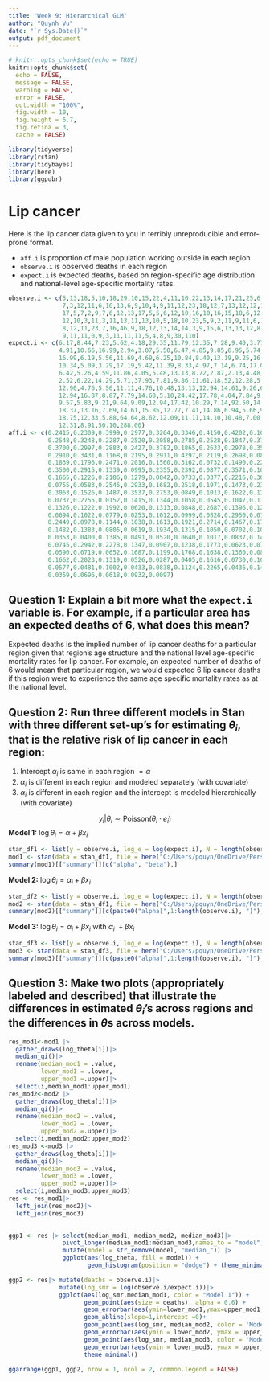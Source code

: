 ```yaml
---
title: "Week 9: Hierarchical GLM"
author: "Quynh Vu"
date: "`r Sys.Date()`"
output: pdf_document
---
```


```r
# knitr::opts_chunk$set(echo = TRUE)
knitr::opts_chunk$set(
  echo = FALSE,
  message = FALSE,
  warning = FALSE,
  error = FALSE, 
  out.width = "100%",
  fig.width = 10,
  fig.height = 6.7, 
  fig.retina = 3,
  cache = FALSE)
```

```r
library(tidyverse)
library(rstan)
library(tidybayes)
library(here)
library(ggpubr)
```

# Lip cancer

Here is the lip cancer data given to you in terribly unreproducible and error-prone format.

-   `aff.i` is proportion of male population working outside in each region
-   `observe.i` is observed deaths in each region
-   `expect.i` is expected deaths, based on region-specific age distribution and national-level age-specific mortality rates.

```r
observe.i <- c(5,13,18,5,10,18,29,10,15,22,4,11,10,22,13,14,17,21,25,6,11,21,13,5,19,18,14,17,3,10,
               7,3,12,11,6,16,13,6,9,10,4,9,11,12,23,18,12,7,13,12,12,13,6,14,7,18,13,9,6,8,7,6,16,4,6,12,5,5,
               17,5,7,2,9,7,6,12,13,17,5,5,6,12,10,16,10,16,15,18,6,12,6,8,33,15,14,18,25,14,2,73,13,14,6,20,8,
               12,10,3,11,3,11,13,11,13,10,5,18,10,23,5,9,2,11,9,11,6,11,5,19,15,4,8,9,6,4,4,2,12,12,11,9,7,7,
               8,12,11,23,7,16,46,9,18,12,13,14,14,3,9,15,6,13,13,12,8,11,5,9,8,22,9,2,10,6,10,12,9,11,32,5,11,
               9,11,11,0,9,3,11,11,11,5,4,8,9,30,110)
expect.i <- c(6.17,8.44,7.23,5.62,4.18,29.35,11.79,12.35,7.28,9.40,3.77,3.41,8.70,9.57,8.18,4.35,
              4.91,10.66,16.99,2.94,3.07,5.50,6.47,4.85,9.85,6.95,5.74,5.70,2.22,3.46,4.40,4.05,5.74,6.36,5.13,
              16.99,6.19,5.56,11.69,4.69,6.25,10.84,8.40,13.19,9.25,16.98,8.39,2.86,9.70,12.12,12.94,9.77,
              10.34,5.09,3.29,17.19,5.42,11.39,8.33,4.97,7.14,6.74,17.01,5.80,4.84,12.00,4.50,4.39,16.35,6.02,
              6.42,5.26,4.59,11.86,4.05,5.48,13.13,8.72,2.87,2.13,4.48,5.85,6.67,6.11,5.78,12.31,10.56,10.23,
              2.52,6.22,14.29,5.71,37.93,7.81,9.86,11.61,18.52,12.28,5.41,61.96,8.55,12.07,4.29,19.42,8.25,
              12.90,4.76,5.56,11.11,4.76,10.48,13.13,12.94,14.61,9.26,6.94,16.82,33.49,20.91,5.32,6.77,8.70,
              12.94,16.07,8.87,7.79,14.60,5.10,24.42,17.78,4.04,7.84,9.89,8.45,5.06,4.49,6.25,9.16,12.37,8.40,
              9.57,5.83,9.21,9.64,9.09,12.94,17.42,10.29,7.14,92.50,14.29,15.61,6.00,8.55,15.22,18.42,5.77,
              18.37,13.16,7.69,14.61,15.85,12.77,7.41,14.86,6.94,5.66,9.88,102.16,7.63,5.13,7.58,8.00,12.82,
              18.75,12.33,5.88,64.64,8.62,12.09,11.11,14.10,10.48,7.00,10.23,6.82,15.71,9.65,8.59,8.33,6.06,
              12.31,8.91,50.10,288.00)
aff.i <- c(0.2415,0.2309,0.3999,0.2977,0.3264,0.3346,0.4150,0.4202,0.1023,0.1752,
           0.2548,0.3248,0.2287,0.2520,0.2058,0.2785,0.2528,0.1847,0.3736,0.2411,
           0.3700,0.2997,0.2883,0.2427,0.3782,0.1865,0.2633,0.2978,0.3541,0.4176,
           0.2910,0.3431,0.1168,0.2195,0.2911,0.4297,0.2119,0.2698,0.0874,0.3204,
           0.1839,0.1796,0.2471,0.2016,0.1560,0.3162,0.0732,0.1490,0.2283,0.1187,
           0.3500,0.2915,0.1339,0.0995,0.2355,0.2392,0.0877,0.3571,0.1014,0.0363,
           0.1665,0.1226,0.2186,0.1279,0.0842,0.0733,0.0377,0.2216,0.3062,0.0310,
           0.0755,0.0583,0.2546,0.2933,0.1682,0.2518,0.1971,0.1473,0.2311,0.2471,
           0.3063,0.1526,0.1487,0.3537,0.2753,0.0849,0.1013,0.1622,0.1267,0.2376,
           0.0737,0.2755,0.0152,0.1415,0.1344,0.1058,0.0545,0.1047,0.1335,0.3134,
           0.1326,0.1222,0.1992,0.0620,0.1313,0.0848,0.2687,0.1396,0.1234,0.0997,
           0.0694,0.1022,0.0779,0.0253,0.1012,0.0999,0.0828,0.2950,0.0778,0.1388,
           0.2449,0.0978,0.1144,0.1038,0.1613,0.1921,0.2714,0.1467,0.1783,0.1790,
           0.1482,0.1383,0.0805,0.0619,0.1934,0.1315,0.1050,0.0702,0.1002,0.1445,
           0.0353,0.0400,0.1385,0.0491,0.0520,0.0640,0.1017,0.0837,0.1462,0.0958,
           0.0745,0.2942,0.2278,0.1347,0.0907,0.1238,0.1773,0.0623,0.0742,0.1003,
           0.0590,0.0719,0.0652,0.1687,0.1199,0.1768,0.1638,0.1360,0.0832,0.2174,
           0.1662,0.2023,0.1319,0.0526,0.0287,0.0405,0.1616,0.0730,0.1005,0.0743,
           0.0577,0.0481,0.1002,0.0433,0.0838,0.1124,0.2265,0.0436,0.1402,0.0313,
           0.0359,0.0696,0.0618,0.0932,0.0097)
```

## Question 1: Explain a bit more what the `expect.i` variable is. For example, if a particular area has an expected deaths of 6, what does this mean?

Expected deaths is the implied number of lip cancer deaths for a particular region given that region's age structure and the national level age-specific mortality rates for lip cancer. For example, an expected number of deaths of 6 would mean that particular region, we would expected 6 lip cancer deaths if this region were to experience the same age specific mortality rates as at the national level.

## Question 2: Run three different models in Stan with three different set-up's for estimating $\theta_i$, that is the relative risk of lip cancer in each region:

1.  Intercept $\alpha_i$ is same in each region $= \alpha$
2.  $\alpha_i$ is different in each region and modeled separately (with covariate)
3.  $\alpha_i$ is different in each region and the intercept is modeled hierarchically (with covariate)

$$y_i|\theta_i \sim \text{Poisson}(\theta_i \cdot e_i)$$
**Model 1:** $\log \theta_i = \alpha + \beta x_i$

```r
stan_df1 <- list(y = observe.i, log_e = log(expect.i), N = length(observe.i), x = aff.i - mean(aff.i))
mod1 <- stan(data = stan_df1, file = here("C:/Users/pquyn/OneDrive/Personal Documents/GitHub/STA2201-W2023/Lab9/lab9_1.stan"), chain = 3, iter = 500, refresh = 0)
summary(mod1)[["summary"]][c("alpha", "beta"),]
```

**Model 2:** $\log \theta_i = \alpha_i + \beta x_i$

```r
stan_df2 <- list(y = observe.i, log_e = log(expect.i), N = length(observe.i), x = aff.i - mean(aff.i))
mod2 <- stan(data = stan_df1, file = here("C:/Users/pquyn/OneDrive/Personal Documents/GitHub/STA2201-W2023/Lab9/lab9_2.stan"), chain = 3, iter = 500, refresh = 0)
summary(mod2)[["summary"]][c(paste0("alpha[",1:length(observe.i), "]"), "beta"),]
```

**Model 3:** $\log \theta_i = \alpha_i + \beta x_i$ with $\alpha_i \ + \beta x_i$

```r
stan_df3 <- list(y = observe.i, log_e = log(expect.i), N = length(observe.i), x = aff.i - mean(aff.i))
mod3 <- stan(data = stan_df3, file = here("C:/Users/pquyn/OneDrive/Personal Documents/GitHub/STA2201-W2023/Lab9/lab9_3.stan"), chain = 5, iter = 1000, refresh = 0)
summary(mod3)[["summary"]][c(paste0("alpha[",1:length(observe.i), "]"), "beta", "mu", "sigma"),]
```

## Question 3: Make two plots (appropriately labeled and described) that illustrate the differences in estimated $\theta_i$'s across regions and the differences in $\theta$s across models.

```r
res_mod1<-mod1 |>
  gather_draws(log_theta[i])|>
  median_qi()|>
  rename(median_mod1 = .value,
         lower_mod1 = .lower,
         upper_mod1 =.upper)|>
  select(i,median_mod1:upper_mod1)
res_mod2<-mod2 |>
  gather_draws(log_theta[i])|>
  median_qi()|>
  rename(median_mod2 = .value,
         lower_mod2 = .lower,
         upper_mod2 =.upper)|>
  select(i,median_mod2:upper_mod2)
res_mod3 <-mod3 |>
  gather_draws(log_theta[i])|>
  median_qi()|>
  rename(median_mod3 = .value,
         lower_mod3 = .lower,
         upper_mod3 =.upper)|>
  select(i,median_mod3:upper_mod3)
res <- res_mod1|>
  left_join(res_mod2)|>
  left_join(res_mod3)
  
```

```r
ggp1 <- res |> select(median_mod1, median_mod2, median_mod3)|>
               pivot_longer(median_mod1:median_mod3,names_to = "model",values_to = "log_theta") |>
               mutate(model = str_remove(model, "median_")) |> 
               ggplot(aes(log_theta, fill = model)) + 
                      geom_histogram(position = "dodge") + theme_minimal()
```

```r
ggp2 <- res|> mutate(deaths = observe.i)|>
              mutate(log_smr = log(observe.i/expect.i))|>
              ggplot(aes(log_smr,median_mod1, color = "Model 1")) + 
                     geom_point(aes(size = deaths), alpha = 0.6) + 
                     geom_errorbar(aes(ymin=lower_mod1,ymax=upper_mod1, color = "Model 1"), alpha = 0.6)+
                     geom_abline(slope=1,intercept =0)+
                     geom_point(aes(log_smr, median_mod2, color = 'Model 2'), alpha = 0.6)+
                     geom_errorbar(aes(ymin = lower_mod2, ymax = upper_mod2, color = 'Model 2'))+
                     geom_point(aes(log_smr, median_mod3, color = 'Model 3'), alpha = 0.6)+
                     geom_errorbar(aes(ymin = lower_mod3, ymax = upper_mod3, color = 'Model 3'), alpha = 0.6)+
                     theme_minimal()
```

```r
ggarrange(ggp1, ggp2, nrow = 1, ncol = 2, common.legend = FALSE) 
```